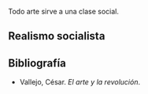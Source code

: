 {{header|1=Arte}}

Todo arte sirve a una clase social.

== Realismo socialista ==


== Bibliografía ==

<ul>
    <li>Vallejo, César. <i>El arte y la revolución</i>.</li>

</ul>

{{footer}}
